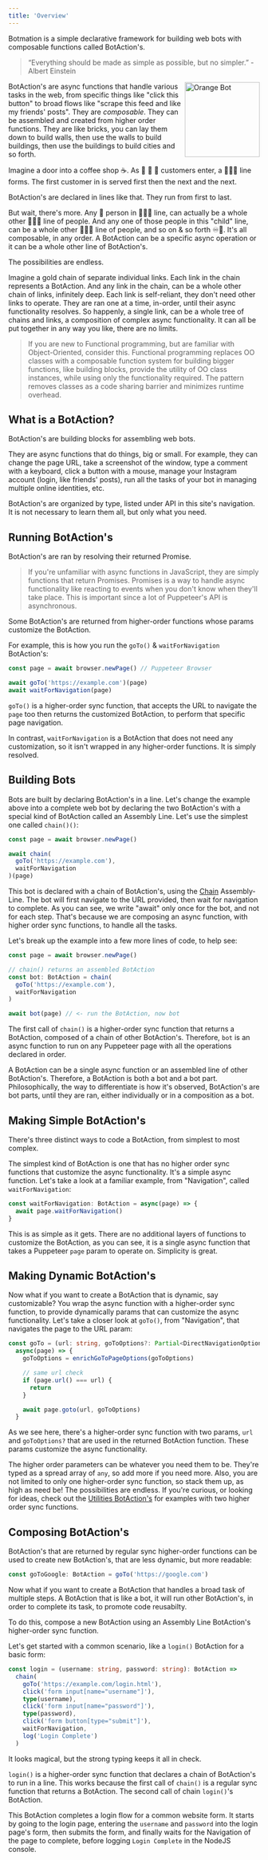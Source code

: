 ```yaml
---
title: 'Overview'
---
```


Botmation is a simple declarative framework for building web bots with composable functions called BotAction's.

> “Everything should be made as simple as possible, but no simpler.” - Albert Einstein

<img src="/orange_bot.png" alt="Orange Bot" align="right" width="150px" />

BotAction's are async functions that handle various tasks in the web, from specific things like "click this button" to broad flows like "scrape this feed and like my friends' posts". They are *composable*. They can be assembled and created from higher order functions. They are like bricks, you can lay them down to build walls, then use the walls to build buildings, then use the buildings to build cities and so forth.

Imagine a door into a coffee shop ☕. As 🧍 🧍 🧍 customers enter, a 🧍🧍🧍 line forms. The first customer in is served first then the next and the next.

BotAction's are declared in lines like that. They run from first to last.

But wait, there's more. Any 🧍 person in 🧍🧍🧍 line, can actually be a whole other 🧍🧍🧍 line of people. And any one of those people in this "child" line, can be a whole other 🧍🧍🧍 line of people, and so on & so forth ♾️🐇. It's all composable, in any order. A BotAction can be a specific async operation or it can be a whole other line of BotAction's.

The possibilities are endless.

Imagine a gold chain of separate individual links. Each link in the chain represents a BotAction. And any link in the chain, can be a whole other chain of links, infinitely deep. Each link is self-reliant, they don't need other links to operate. They are ran one at a time, in-order, until their async functionality resolves. So happenly, a single link, can be a whole tree of chains and links, a composition of complex async functionality. It can all be put together in any way you like, there are no limits.

> If you are new to Functional programming, but are familiar with Object-Oriented, consider this. Functional programming replaces OO classes with a composable function system for building bigger functions, like building blocks, provide the utility of OO class instances, while using only the functionality required. The pattern removes classes as a code sharing barrier and minimizes runtime overhead.

## What is a BotAction?
BotAction's are building blocks for assembling web bots.

They are async functions that do things, big or small. For example, they can change the page URL, take a screenshot of the window, type a comment with a keyboard, click a button with a mouse, manage your Instagram account (login, like friends' posts), run all the tasks of your bot in managing multiple online identities, etc.

BotAction's are organized by type, listed under API in this site's navigation. It is not necessary to learn them all, but only what you need.

## Running BotAction's

BotAction's are ran by resolving their returned Promise.

> If you're unfamiliar with async functions in JavaScript, they are simply functions that return Promises. Promises is a way to handle async functionality like reacting to events when you don't know when they'll take place. This is important since a lot of Puppeteer's API is asynchronous.

Some BotAction's are returned from higher-order functions whose params customize the BotAction.

For example, this is how you run the `goTo()` & `waitForNavigation` BotAction's:
```typescript
const page = await browser.newPage() // Puppeteer Browser

await goTo('https://example.com')(page)
await waitForNavigation(page)
```
`goTo()` is a higher-order sync function, that accepts the URL to navigate the `page` too then returns the customized BotAction, to perform that specific page navigation.

In contrast, `waitForNavigation` is a BotAction that does not need any customization, so it isn't wrapped in any higher-order functions. It is simply resolved.

## Building Bots

Bots are built by declaring BotAction's in a line. Let's change the example above into a complete web bot by declaring the two BotAction's with a special kind of BotAction called an Assembly Line. Let's use the simplest one called `chain()()`:

```typescript
const page = await browser.newPage()

await chain(
  goTo('https://example.com'),
  waitForNavigation
)(page)
```

This bot is declared with a chain of BotAction's, using the [Chain](/api/assembly-lines#chain) Assembly-Line. The bot will first navigate to the URL provided, then wait for navigation to complete. As you can see, we write "await" only once for the bot, and not for each step. That's because we are composing an async function, with higher order sync functions, to handle all the tasks.

Let's break up the example into a few more lines of code, to help see:
```typescript
const page = await browser.newPage()

// chain() returns an assembled BotAction
const bot: BotAction = chain(
  goTo('https://example.com'),
  waitForNavigation
)

await bot(page) // <- run the BotAction, now bot
```

The first call of `chain()` is a higher-order sync function that returns a BotAction, composed of a chain of other BotAction's. Therefore, `bot` is an async function to run on any Puppeteer page with all the operations declared in order.

A BotAction can be a single async function or an assembled line of other BotAction's. Therefore, a BotAction is both a bot and a bot part. Philosophically, the way to differentiate is how it's observed, BotAction's are bot parts, until they are ran, either individually or in a composition as a bot.

## Making Simple BotAction's

There's three distinct ways to code a BotAction, from simplest to most complex.

The simplest kind of BotAction is one that has no higher order sync functions that customize the async functionality. It's a simple async function. Let's take a look at a familiar example, from "Navigation", called `waitForNavigation`:

```typescript
const waitForNavigation: BotAction = async(page) => {
  await page.waitForNavigation()
}
```

This is as simple as it gets. There are no additional layers of functions to customize the BotAction, as you can see, it is a single async function that takes a Puppeteer `page` param to operate on. Simplicity is great.

## Making Dynamic BotAction's

Now what if you want to create a BotAction that is dynamic, say customizable? You wrap the async function with a higher-order sync function, to provide dynamically params that can customize the async functionality. Let's take a closer look at `goTo()`, from "Navigation", that navigates the page to the URL param:

```typescript
const goTo = (url: string, goToOptions?: Partial<DirectNavigationOptions>): BotAction => 
  async(page) => {
    goToOptions = enrichGoToPageOptions(goToOptions)  

    // same url check
    if (page.url() === url) {
      return
    }

    await page.goto(url, goToOptions)
  }
```

As we see here, there's a higher-order sync function with two params, `url` and `goToOptions?` that are used in the returned BotAction function. These params customize the async functionality.

The higher order parameters can be whatever you need them to be. They're typed as a spread array of `any`, so add more if you need more. Also, you are not limited to only one higher-order sync function, so stack them up, as high as need be! The possibilities are endless. If you're curious, or looking for ideas, check out the [Utilities BotAction's](/api/utilities) for examples with two higher order sync functions.

## Composing BotAction's

BotAction's that are returned by regular sync higher-order functions can be used to create new BotAction's, that are less dynamic, but more readable:
```typescript
const goToGoogle: BotAction = goTo('https://google.com')
```

Now what if you want to create a BotAction that handles a broad task of multiple steps. A BotAction that is like a bot, it will run other BotAction's, in order to complete its task, to promote code reusabilty.

To do this, compose a new BotAction using an Assembly Line BotAction's higher-order sync function.

Let's get started with a common scenario, like a `login()` BotAction for a basic form:

```typescript
const login = (username: string, password: string): BotAction =>
  chain(
    goTo('https://example.com/login.html'),
    click('form input[name="username"]'),
    type(username),
    click('form input[name="password"]'),
    type(password),
    click('form button[type="submit"]'),
    waitForNavigation,
    log('Login Complete')
  )
```

It looks magical, but the strong typing keeps it all in check.

`login()` is a higher-order sync function that declares a chain of BotAction's to run in a line. This works because the first call of `chain()` is a regular sync function that returns a BotAction. The second call of chain `login()`'s BotAction.

This BotAction completes a login flow for a common website form. It starts by going to the login page, entering the `username` and `password` into the login page's form, then submits the form, and finally waits for the Navigation of the page to complete, before logging `Login Complete` in the NodeJS console.
